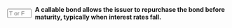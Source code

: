 ::: {.question-block}

<form onsubmit="event.preventDefault(); checkAnswerBox('module6_tf_q75','T')" style="display: flex; align-items: center; gap: 8px;">
<input type="text" id="module6_tf_q75" name="module6_tf_q75" maxlength="1" placeholder="T or F" style="width: 55px;" data-correct-answer="T" /> 
<label for="module6_tf_q75"><strong>A callable bond allows the issuer to repurchase the bond before maturity, typically when interest rates fall.</strong></label>
</form>

<div id="feedback-module6_tf_q75" class="feedback" style="display:none;">
This is TRUE. When rates drop, issuers can call bonds and refinance at lower costs.
</div>

:::
